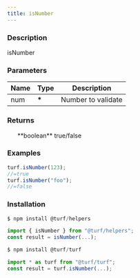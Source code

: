 ```yaml
---
title: isNumber
---
```


    
### Description

isNumber

### Parameters

| Name | Type   | Description        |
| ---- | ------ | ------------------ |
| num  | **\*** | Number to validate |

### Returns

<ul>
  **boolean** true/false

</ul>

### Examples

```javascript
turf.isNumber(123);
//=true
turf.isNumber("foo");
//=false
```

### Installation

```javascript
$ npm install @turf/helpers

import { isNumber } from "@turf/helpers";
const result = isNumber(...);
```

```javascript
$ npm install @turf/turf

import * as turf from "@turf/turf";
const result = turf.isNumber(...);
```
